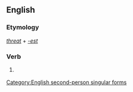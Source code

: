 ==English==

===Etymology===
''[[threat]]'' + ''[[-est]]''

===Verb===
{{en-verb form}}

# {{context|archaic|lang=en}} {{form of|Second-person singular simple present form|threat}}

[[Category:English second-person singular forms]]